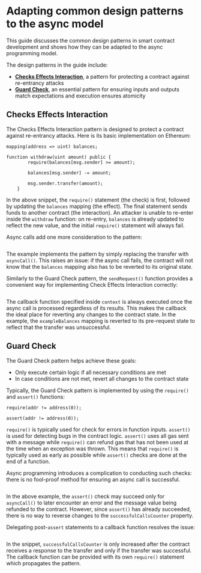 # Adapting common design patterns to the async model

This guide discusses the common design patterns in smart contract development and shows how they can be adapted to the async programming model. 

The design patterns in the guide include:

* [**Checks Effects Interaction**](https://fravoll.github.io/solidity-patterns/checks_effects_interactions.html), a pattern for protecting a contract against re-entrancy attacks
* [**Guard Check**](https://fravoll.github.io/solidity-patterns/guard_check.html), an essential pattern for ensuring inputs and outputs match expectations and execution ensures atomicity

## Checks Effects Interaction

The Checks Effects Interaction pattern is designed to protect a contract against re-entrancy attacks. Here is its basic implementation on Ethereum:

```solidity showLineNumbers
mapping(address => uint) balances;

function withdraw(uint amount) public {
        require(balances[msg.sender] >= amount);

        balances[msg.sender] -= amount;

        msg.sender.transfer(amount);
    }
```

In the above snippet, the `require()` statement (the check) is first, followed by updating the `balances` mapping (the effect). The final statement sends funds to another contract (the interaction). An attacker is unable to re-enter inside the `withdraw` function: on re-entry, `balances` is already updated to reflect the new value, and the initial `require()` statement will always fail.

Async calls add one more consideration to the pattern:

```solidity showLineNumbers file=../../tests/CheckEffectsInteraction.sol start=startBadCheckEffectsInteraction end=endBadCheckEffectsInteraction
```

The example implements the pattern by simply replacing the transfer with `asyncCall()`. This raises an issue: if the async call fails, the contract will not know that the `balances` mapping also has to be reverted to its original state.

Similarly to the Guard Check pattern, the `sendRequest()` function provides a convenient way for implementing Check Effects Interaction correctly:

```solidity showLineNumbers file=../../tests/CheckEffectsInteraction.sol start=startGoodCheckEffectsInteraction end=endGoodCheckEffectsInteraction
```

The callback function specified inside `context` is always executed once the async call is processed regardless of its results. This makes the callback the ideal place for reverting any changes to the contract state. In the example, the `exampleBalances` mapping is reverted to its pre-request state to reflect that the transfer was unsuccessful.

## Guard Check

The Guard Check pattern helps achieve these goals:

* Only execute certain logic if all necessary conditions are met
* In case conditions are not met, revert all changes to the contract state 

Typically, the Guard Check pattern is implemented by using the `require()` and `assert()` functions:

```solidity showLineNumbers
require(addr != address(0));

assert(addr != address(0));      
```

`require()` is typically used for check for errors in function inputs. `assert()` is used for detecting bugs in the contract logic. `assert()` uses all gas sent with a message while `require()` can refund gas that has not been used at the time when an exception was thrown. This means that `require()` is typically used as early as possible while `assert()` checks are done at the end of a function. 

Async programming introduces a complication to conducting such checks: there is no fool-proof method for ensuring an async call is successful.

```solidity showLineNumbers file=../../tests/GuardCheck.sol start=startBadGuardCheck end=endBadGuardCheck
```

In the above example, the `assert()` check may succeed only for `asyncCall()` to later encounter an error and the message value being refunded to the contract. However, since `assert()` has already succeeded, there is no way to reverse changes to the `successfulCallsCounter` property.

Delegating post-`assert` statements to a callback function resolves the issue:

```solidity showLineNumbers file=../../tests/GuardCheck.sol start=startGoodGuardCheck end=endGoodGuardCheck
```

In the snippet, `successfulCallsCounter` is only increased after the contract receives a response to the transfer and only if the transfer was successful. The callback function can be provided with its own `require()` statement which propagates the pattern. 




